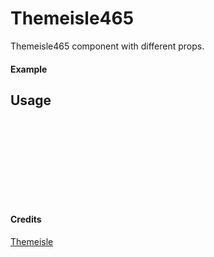 
<Meta of={Themeisle465} title="Themeisle/Themeisle465" />

# Themeisle465

Themeisle465 component with different props.

#### Example

<Canvas of={Themeisle465.Primary} />

## Usage

```ts
import { Themeisle465 } from "yadl-ui";

const Example = () => {
  return (
      <Themeisle465 />
  );
};

export default Example;
```

#### Credits
[Themeisle](https://themeisle.com/illustrations)
